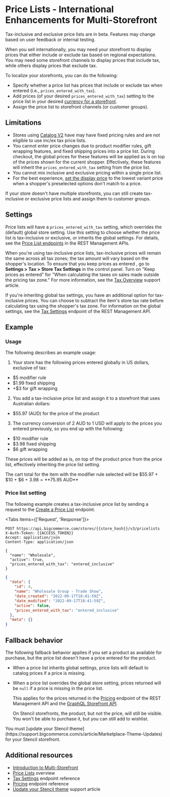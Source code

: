 # Price Lists - International Enhancements for Multi-Storefront

<Callout type="info">
  Tax-inclusive and exclusive price lists are in beta. Features may change based on user feedback or internal testing.
</Callout>

When you sell internationally, you may need your storefront to display prices that either include or exclude tax based on regional expectations. You may need some storefront channels to display prices that include tax, while others display prices that exclude tax.

To localize your storefronts, you can do the following:
- Specify whether a price list has prices that include or exclude tax when entered (i.e., `prices_entered_with_tax`).
- Add prices (of your desired `prices_entered_with_tax`) setting to the price list in your desired [currency for a storefront](https://support.bigcommerce.com/s/article/Multi-Storefront?language=en_US#currencies).
- Assign the price list to storefront channels (or customer groups).


## Limitations

- Stores using [Catalog V2](/docs/store-operations/catalog/migration) have may have fixed pricing rules and are not eligible to use inc/ex tax price lists. 
- You cannot enter price changes due to product modifier rules, gift wrapping features, and fixed shipping prices into a price list. During checkout, the global prices for these features will be applied as is on top of the prices shown for the current shopper. Effectively, these features will inherit the `prices_entered_with_tax` setting from the price list.
- You cannot mix inclusive and exclusive pricing within a single price list.
- For the best experience, [set the display price](https://support.bigcommerce.com/s/article/Product-Display-Settings?language=en_US#settings) to the lowest variant price when a shopper's preselected options don't match to a price. 

If your store doesn't have multiple storefronts, you can still create tax-inclusive or exclusive price lists and assign them to customer groups.

## Settings

Price lists will have a `prices_entered_with_tax` setting, which overrides the (default) global store setting. Use this setting to choose whether the price list is tax-inclusive or exclusive, or inherits the global settings. For details, see the [Price List endpoints](/docs/rest-management/price-lists) in the REST Management APIs.

When you're using tax-inclusive price lists, tax-inclusive prices will remain the same across all tax zones; the tax amount will vary based on the shopper's location. 
To ensure that you keep prices as entered , go to **Settings > Tax > Store Tax Settings** in the control panel. Turn on "Keep prices as entered" for "When calculating the taxes on sales made outside the pricing tax zone." For more information, see the [Tax Overview](https://support.bigcommerce.com/s/article/Tax-Overview?language=en_US#tax-settings) support article. 

If you're inheriting global tax settings, you have an additional option for tax-inclusive prices. You can choose to subtract the item's store tax rate before calculating tax using the shopper's tax zone. For information on the global settings, see the [Tax Settings](/docs/rest-management/tax-settings) endpoint of the REST Management API. 

## Example

### Usage

The following describes an example usage:

1. Your store has the following prices entered globally in US dollars, exclusive of tax:
- $5 modifier rule
- $1.99 fixed shipping
- +$3 for gift wrapping

2. You add a tax-inclusive price list and assign it to a storefront that uses Australian dollars:
- $55.97 (AUD) for the price of the product

3. The currency conversion of 2 AUD to 1 USD will apply to the prices you entered previously, so you end up with the following:
- $10 modifier rule
- $3.98 fixed shipping
- $6 gift wrapping

These prices will be added as is, on top of the product price from the price list, effectively inheriting the price list setting. 

The cart total for the item with the modifier rule selected will be $55.97 + $10 + $6 + $3.98 = **$75.95 AUD**

### Price list setting

The following example creates a tax-inclusive price list by sending a request to the [Create a Price List](/docs/rest-management/price-lists#create-a-price-list) endpoint. 

<Tabs items={['Request', 'Response']}>
  <Tab>

  ```http filename="Example request: Create a tax-inclusive price list" showLineNumbers copy
  POST https://api.bigcommerce.com/stores/{{store_hash}}/v3/pricelists
  X-Auth-Token: {{ACCESS_TOKEN}}
  Accept: application/json
  Content-Type: application/json

  {
    "name": "Wholesale",
    "active": true,
    "prices_entered_with_tax": "entered_inclusive"
  }
  ```

  </Tab>
  <Tab>

  ```json filename="Example response: Create a tax-inclusive price list" showLineNumbers copy
  {
    "data": {
      "id": 4,
      "name": "Wholesale Group - Trade Show",
      "date_created": "2022-09-17T18:41:59Z",
      "date_modified": "2022-09-17T18:41:59Z",
      "active": false,
      "prices_entered_with_tax": "entered_inclusive"
    },
    "meta": {}
  }
  ```

  </Tab>
</Tabs>


## Fallback behavior

The following fallback behavior applies if you set a product as available for purchase, but the price list doesn't have a price entered for the product.

- When a price list inherits global settings, price lists will default to catalog prices if a price is missing. 
- When a price list overrides the global store setting, prices returned will be `null` if a price is missing in the price list. 

  This applies for the prices returned in the [Pricing](/docs/rest-management/pricing/products) endpoint of the REST Management API and the [GraphQL Storefront API](/docs/storefront/graphql). 
  
  On Stencil storefronts, the product, but not the price, will still be visible. You won't be able to purchase it, but you can still add to wishlist.

<Callout type="info">
  You must [update your Stencil theme](https://support.bigcommerce.com/s/article/Marketplace-Theme-Updates) for your Stencil storefront. 
</Callout>

## Additional resources

- [Introduction to Multi-Storefront](/docs/storefront/multi-storefront)
- [Price Lists](/docs/store-operations/pricing/price-lists) overview
- [Tax Settings](/docs/rest-management/tax-settings) endpoint reference
- [Pricing](/docs/rest-management/pricing/products) endpoint reference
- [Update your Stencil theme](https://support.bigcommerce.com/s/article/Marketplace-Theme-Updates) support article